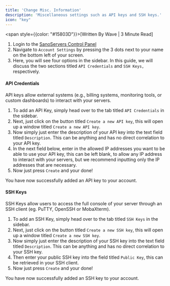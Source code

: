 ```yaml
---
title: 'Change Misc. Information'
description: 'Miscellaneous settings such as API keys and SSH keys.'
icon: "key"
---
```

<span style={{color: "#15803D"}}>[Written By Wave | 3 Minute Read]</span>

1. Login to the [SanoServers Control Panel](https://panel.sanoservers.com/)
2. Navigate to ``Account Settings`` by pressing the 3 dots next to your name on the bottom left of your screen.
3. Here, you will see four options in the sidebar. In this guide, we will discuss the two sections titled `API Credentials` and `SSH Keys,` respectively. <br/>

#### API Credentials
API keys allow external systems (e.g., billing systems, monitoring tools, or custom dashboards) to interact with your servers.<br/>

1. To add an API Key, simply head over to the tab titled ``API Credentials`` in the sidebar. <br/>
2. Next, just click on the button titled ``Create a new API key``, this will open up a window titled ``Create a new API key``. <br/>
3. Now simply just enter the description of your API key into the text field titled ``Description``. This can be anything and has no direct correlation to your API key. <br/>
4. In the next field below, enter in the allowed IP addresses you want to be able to use your API key, this can be left blank, to allow any IP address to interact with your servers, but we recommend inputting only the IP addresses that are necessary. <br/>
5. Now just press ``Create`` and your done!

You have now successfully added an API key to your account. <br/>

#### SSH Keys
SSH Keys allow users to access the full console of your server through an SSH client (eg. PuTTY, OpenSSH or MobaXterm).

1. To add an SSH Key, simply head over to the tab titled ``SSH Keys`` in the sidebar. <br/>
2. Next, just click on the button titled ``Create a new SSH key``, this will open up a window titled ``Create a new SSH key``. <br/>
3. Now simply just enter the description of your SSH key into the text field titled ``Description``. This can be anything and has no direct correlation to your SSH key. <br/>
4. Then enter your public SSH key into the field titled ``Public Key``, this can be retrieved in your SSH client. <br/>
5. Now just press ``Create`` and your done! <br/>

You have now successfully added an SSH key to your account. <br/>